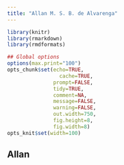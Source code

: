 ```yaml
---
title: "Allan M. S. B. de Alvarenga"
---
```


```r
library(knitr)
library(rmarkdown)
library(rmdformats)

## Global options
options(max.print="100")
opts_chunk$set(echo=TRUE,
	             cache=TRUE,
               prompt=FALSE,
               tidy=TRUE,
               comment=NA,
               message=FALSE,
               warning=FALSE,
               out.width=750, 
               fig.height=8, 
               fig.width=8)
opts_knit$set(width=100)
```

## Allan


